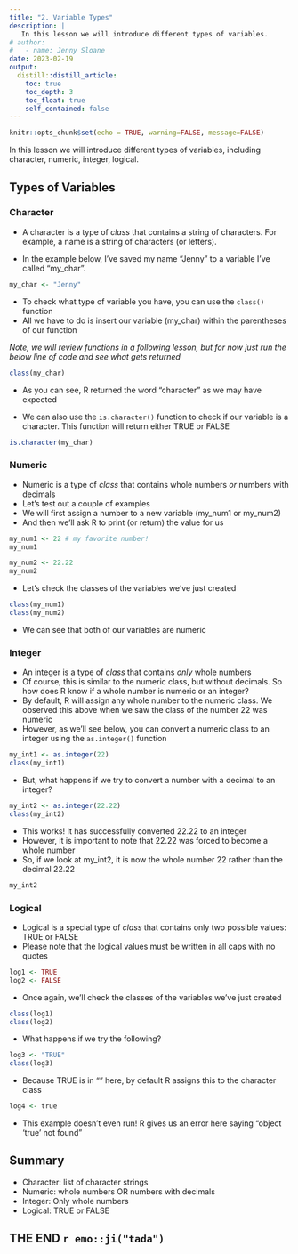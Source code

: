 ```yaml
---
title: "2. Variable Types"
description: |
   In this lesson we will introduce different types of variables.
# author:
#   - name: Jenny Sloane
date: 2023-02-19
output:
  distill::distill_article:
    toc: true
    toc_depth: 3
    toc_float: true
    self_contained: false
---
```


```r
knitr::opts_chunk$set(echo = TRUE, warning=FALSE, message=FALSE)
```

In this lesson we will introduce different types of variables, including character, numeric, integer, logical. 

## Types of Variables

### Character

- A character is a type of *class* that contains a string of characters. For example, a name is a string of characters (or letters).

- In the example below, I've saved my name "Jenny" to a variable I've called "my_char".

```r
my_char <- "Jenny"
```

- To check what type of variable you have, you can use the `class()` function
- All we have to do is insert our variable (my_char) within the parentheses of our function

*Note, we will review functions in a following lesson, but for now just run the below line of code and see what gets returned*

```r
class(my_char)
```

- As you can see, R returned the word "character" as we may have expected

- We can also use the `is.character()` function to check if our variable is a character. This function will return either TRUE or FALSE

```r
is.character(my_char)
```

### Numeric

- Numeric is a type of *class* that contains whole numbers *or* numbers with decimals
- Let's test out a couple of examples 
- We will first assign a number to a new variable (my_num1 or my_num2)
- And then we'll ask R to print (or return) the value for us

```r
my_num1 <- 22 # my favorite number!
my_num1 

my_num2 <- 22.22
my_num2
```

- Let's check the classes of the variables we've just created

```r
class(my_num1)
class(my_num2)
```

- We can see that both of our variables are numeric

### Integer

- An integer is a type of *class* that contains *only* whole numbers 
- Of course, this is similar to the numeric class, but without decimals. So how does R know if a whole number is numeric or an integer?
- By default, R will assign any whole number to the numeric class. We observed this above when we saw the class of the number 22 was numeric
- However, as we'll see below, you can convert a numeric class to an integer using the `as.integer()` function

```r
my_int1 <- as.integer(22)
class(my_int1)
```

- But, what happens if we try to convert a number with a decimal to an integer?

```r
my_int2 <- as.integer(22.22)
class(my_int2)
```

- This works! It has successfully converted 22.22 to an integer
- However, it is important to note that 22.22 was forced to become a whole number
- So, if we look at my_int2, it is now the whole number 22 rather than the decimal 22.22

```r
my_int2
```

### Logical

- Logical is a special type of *class* that contains only two possible values: TRUE or FALSE
- Please note that the logical values must be written in all caps with no quotes

```r
log1 <- TRUE
log2 <- FALSE
```

- Once again, we'll check the classes of the variables we've just created

```r
class(log1)
class(log2)
```

- What happens if we try the following?

```r
log3 <- "TRUE"
class(log3)
```

- Because TRUE is in "" here, by default R assigns this to the character class

```r
log4 <- true
```

- This example doesn't even run! R gives us an error here saying "object 'true' not found"

## Summary

- Character: list of character strings 
- Numeric: whole numbers OR numbers with decimals
- Integer: Only whole numbers
- Logical: TRUE or FALSE

## THE END `r emo::ji("tada")` 